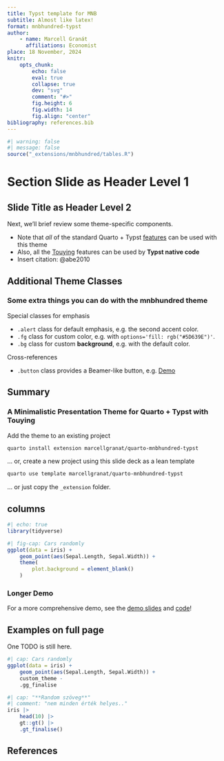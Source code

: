 ```yaml
---
title: Typst template for MNB
subtitle: Almost like latex!
format: mnbhundred-typst
author:
    - name: Marcell Granát
      affiliations: Economist
place: 18 November, 2024
knitr:
    opts_chunk: 
        echo: false
        eval: true
        collapse: true
        dev: "svg"
        comment: "#>"
        fig.height: 6
        fig.width: 14
        fig.align: "center"
bibliography: references.bib
---
```


```r
#| warning: false
#| message: false
source("_extensions/mnbhundred/tables.R")
```

# Section Slide as Header Level 1

## Slide Title as Header Level 2

Next, we'll brief review some theme-specific components.

-   Note that *all* of the standard Quarto + Typst [features](https://quarto.org/docs/output-formats/typst.html) can be used with this theme
-   Also, all the [Touying](https://touying-typ.github.io) features can be used by **Typst native code**
-   Insert citation: @abe2010

## Additional Theme Classes

### Some extra things you can do with the mnbhundred theme

Special classes for emphasis

-   `.alert` class for default emphasis, e.g. [the second accent color]{.alert}.
-   `.fg` class for custom color, e.g. [with `options='fill: rgb("#5D639E")'`]{.fg options="fill: rgb(\"#5D639E\")"}.
-   `.bg` class for custom **background**, e.g. [with the default color]{.bg}.

Cross-references

-   `.button` class provides a Beamer-like button, e.g. [[Demo]{.button}](#sec-demo)

## Summary {#sec-summary}

### A Minimalistic Presentation Theme for Quarto + Typst with Touying

Add the theme to an existing project

``` bash
quarto install extension marcellgranat/quarto-mnbhundred-typst
```

... or, create a new project using this slide deck as a lean template

``` bash
quarto use template marcellgranat/quarto-mnbhundred-typst
```

... or just copy the `_extension` folder.

## columns


```r
#| echo: true
library(tidyverse)
```

```{=typst}
#set page(columns: 2)
```
```r
#| fig-cap: Cars randomly
ggplot(data = iris) + 
    geom_point(aes(Sepal.Length, Sepal.Width)) + 
    theme(
        plot.background = element_blank()
    )
```

### Longer Demo {#sec-demo}


For a more comprehensive demo, see the [demo slides](https://kazuyanagimoto.com/quarto-slides-typst/slides/quarto-mnbhundred-typst/mnbhundred.pdf) and [code](https://github.com/kazuyanagimoto/quarto-slides-typst/blob/main/slides/quarto-mnbhundred-typst/mnbhundred.qmd)!



## Examples on full page

One TODO is still here.

```{=typst}
#set page(columns: 1)
```

```r
#| cap: Cars randomly
ggplot(data = iris) + 
    geom_point(aes(Sepal.Length, Sepal.Width)) + 
    custom_theme -
    .gg_finalise
```

```r
#| cap: "**Random szöveg**"
#| comment: "nem minden érték helyes.."
iris |> 
    head(10) |> 
    gt::gt() |> 
    .gt_finalise()
```


## References